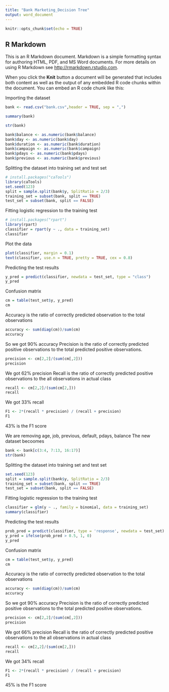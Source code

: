 ---
title: "Bank Marketing_Decision Tree"
output: word_document
---

```{r setup, include=FALSE}
knitr::opts_chunk$set(echo = TRUE)
```

## R Markdown

This is an R Markdown document. Markdown is a simple formatting syntax for authoring HTML, PDF, and MS Word documents. For more details on using R Markdown see <http://rmarkdown.rstudio.com>.

When you click the **Knit** button a document will be generated that includes both content as well as the output of any embedded R code chunks within the document. You can embed an R code chunk like this:


Importing the dataset
```{r}
bank <- read.csv("bank.csv",header = TRUE, sep = ",")
```


```{r}
summary(bank)
```


```{r}
str(bank)
```



```{r}
bank$balance <- as.numeric(bank$balance)
bank$day <- as.numeric(bank$day)
bank$duration <- as.numeric(bank$duration)
bank$campaign <- as.numeric(bank$campaign)
bank$pdays <- as.numeric(bank$pdays)
bank$previous <- as.numeric(bank$previous)
```
 Splitting the dataset into training set and test set
```{r}
# install.packages("caTools")
library(caTools)
set.seed(123)
split = sample.split(bank$y, SplitRatio = 2/3)
training_set = subset(bank, split == TRUE)
test_set = subset(bank, split == FALSE)
```

Fitting logistic regression to the training test
```{r}
# install.packages("rpart")
library(rpart)
classifier = rpart(y ~ ., data = training_set)
classifier
```
Plot the data
```{r}
plot(classifier, margin = 0.1)
text(classifier, use.n = TRUE, pretty = TRUE, cex = 0.8)
```


Predicting the test results
```{r}
y_pred = predict(classifier, newdata = test_set, type = "class")
y_pred
```
Confusion matrix
```{r}
cm = table(test_set$y, y_pred)
cm
```
Accuracy is the ratio of correctly predicted observation to the total observations
```{r}
accuracy <- sum(diag(cm))/sum(cm) 
accuracy
```
 So we got 90% accuracy
Precision is the ratio of correctly predicted positive observations to the total predicted positive observations.
```{r}
precision <- cm[2,2]/(sum(cm[,2]))
precision
```
We got 62% precision
Recall is the ratio of correctly predicted positive observations to the all observations in actual class
```{r}
recall <- cm[2,2]/(sum(cm[2,]))
recall
```
We got 33% recall

```{r}
F1 <- 2*(recall * precision) / (recall + precision)
F1
```

 43% is the F1 score

We are removing age, job, previous, default, pdays, balance
The new dataset becoomes
```{r}
bank <- bank[c(3:4, 7:13, 16:17)]
str(bank)
```

 Splitting the dataset into training set and test set
```{r}
set.seed(123)
split = sample.split(bank$y, SplitRatio = 2/3)
training_set = subset(bank, split == TRUE)
test_set = subset(bank, split == FALSE)
```

Fitting logistic regression to the training test
```{r}
classifier = glm(y ~ ., family = binomial, data = training_set)
summary(classifier)
```

Predicting the test results
```{r}
prob_pred = predict(classifier, type = 'response', newdata = test_set)
y_pred = ifelse(prob_pred > 0.5, 1, 0)
y_pred
```
Confusion matrix

```{r}
cm = table(test_set$y, y_pred)
cm
```
Accuracy is the ratio of correctly predicted observation to the total observations
```{r}
accuracy <- sum(diag(cm))/sum(cm) 
accuracy
```
 So we got 90% accuracy
Precision is the ratio of correctly predicted positive observations to the total predicted positive observations.
```{r}
precision <- cm[2,2]/(sum(cm[,2]))
precision
```
We got 66% precision
Recall is the ratio of correctly predicted positive observations to the all observations in actual class
```{r}
recall <- cm[2,2]/(sum(cm[2,]))
recall
```
We got 34% recall

```{r}
F1 <- 2*(recall * precision) / (recall + precision)
F1
```

 45% is the F1 score





